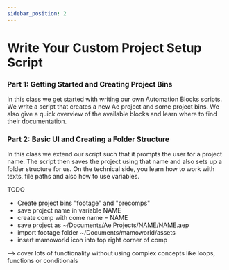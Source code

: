 ```yaml
---
sidebar_position: 2
---
```



# Write Your Custom Project Setup Script

### Part 1: Getting Started and Creating Project Bins

In this class we get started with writing our own Automation Blocks scripts. We write a script that creates a new Ae project and some project bins. We also give a quick overview of the available blocks and learn where to find their documentation.

### Part 2: Basic UI and Creating a Folder Structure

In this class we extend our script such that it prompts the user for a project name. The script then saves the project using that name and also sets up a folder structure for us.
On the technical side, you learn how to work with texts, file paths and also how to use variables.



TODO
- Create project bins "footage" and "precomps"
- save project name in variable NAME
- create comp with come name = NAME
- save project as ~/Documents/Ae Projects/NAME/NAME.aep
- import footage folder ~/Documents/mamoworld/assets
- insert mamoworld icon into top right corner of comp

--> cover lots of functionality without using complex concepts like loops, functions or conditionals